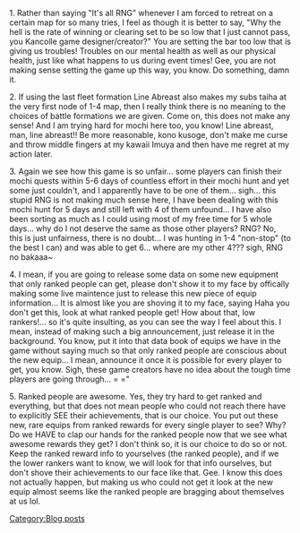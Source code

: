 1. Rather than saying "It's all RNG" whenever I am forced to retreat on a certain map for so many tries, I feel as though it is better to say, "Why the hell is the rate of winning or clearing set to be so low that I just cannot pass, you Kancolle game designer/creator?" You are setting the bar too low that is giving us troubles! Troubles on our mental health as well as our physical health, just like what happens to us during event times! Gee, you are not making sense setting the game up this way, you know. Do something, damn it. 



2. If using the last fleet formation Line Abreast also makes my subs taiha at the very first node of 1-4 map, then I really think there is no meaning to the choices of battle formations we are given. Come on, this does not make any sense! And I am trying hard for mochi here too, you know! Line abreast, man, line abreast!! Be more reasonable, kono kusoge, don't make me curse and throw middle fingers at my kawaii Imuya and then have me regret at my action later.



3. Again we see how this game is so unfair... some players can finish their mochi quests within 5-6 days of countless effort in their mochi hunt and yet some just couldn't, and I apparently have to be one of them... sigh... this stupid RNG is not making much sense here, I have been dealing with this mochi hunt for 5 days and still left with 4 of them unfound... I have also been sorting as much as I could using most of my free time for 5 whole days... why do I not deserve the same as those other players? RNG? No, this is just unfairness, there is no doubt... I was hunting in 1-4 "non-stop" (to the best I can) and was able to get 6... where are my other 4??? sigh, RNG no bakaaa~



4. I mean, if you are going to release some data on some new equipment that only ranked people can get, please don't show it to my face by offically making some live maintence just to release this new piece of equip information... It is almost like you are shoving it to my face, saying Haha you don't get this, look at what ranked people get! How about that, low rankers!... so it's quite insulting, as you can see the way I feel about this. I mean, instead of making such a big announcement, just release it in the background. You know, put it into that data book of equips we have in the game without saying much so that only ranked people are conscious about the new equip... I mean, announce it once it is possible for every player to get, you know. Sigh, these game creators have no idea about the tough time players are going through... = ="



5. Ranked people are awesome. Yes, they try hard to get ranked and everything, but that does not mean people who could not reach there have to explicitly SEE their achievements, that is our choice. You put out these new, rare equips from ranked rewards for every single player to see? Why? Do we HAVE to clap our hands for the ranked people now that we see what awesome rewards they get? I don't think so, it is our choice to do so or not. Keep the ranked reward info to yourselves (the ranked people), and if we the lower rankers want to know, we will look for that info ourselves, but don't shove their achievements to our face like that. Gee. I know this does not actually happen, but making us who could not get it look at the new equip almost seems like the ranked people are bragging about themselves at us lol.
[[Category:Blog posts]]